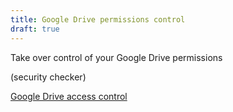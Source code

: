 ```yaml
---
title: Google Drive permissions control
draft: true
---
```


Take over control of your Google Drive permissions

(security checker)

[Google Drive access control](https://drive.google.com/open?id=1lEHL0TVndOq0_vVVC8tVZ4FaiIu94HuP8yYdVLthBgM&usp=drive_copy)
